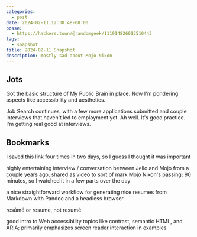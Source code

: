 ```yaml
---
categories:
  - post
date: 2024-02-11 12:38:48-08:00
posse:
  - https://hackers.town/@randomgeek/111914826013510443
tags:
  - snapshot
title: 2024-02-11 Snapshot
description: mostly sad about Mojo Nixon
---
```


## Jots

Got the basic structure of My Public Brain in place. Now I'm pondering aspects like accessibility and aesthetics.

Job Search continues, with a few more applications submitted and couple interviews that haven't led to employment yet. Ah well. It's good practice. I'm getting real good at interviews.

## Bookmarks

<Bookmark
  href="https://www.additudemag.com/symptoms-of-add-hyperarousal-rejection-sensitivity"
  title="3 Defining Features of ADHD Rejection Sensitive Dysphoria, Hyperfocus">
I saved this link four times in two days, so I guess I thought it was important
</Bookmark>

<Bookmark
  href="https://www.youtube.com/watch?v=FVYzjVU_pvA"
  title="Jello Biafra's Renegade Roundtable - MOJO NIXON (Full Episode) - YouTube">
highly entertaining interview / conversation between Jello and Mojo from a couple years ago, shared as video to sort of mark Mojo Nixon's passing; 90 minutes, so I watched it in a few parts over the day
</Bookmark>

<Bookmark
  href="https://github.com/mikepqr/resume.md"
  title="GitHub - mikepqr/resume.md: Write your resume in Markdown, style it with CSS, output to HTML and PDF">
a nice straightforward workflow for generating nice resumes from Markdown with Pandoc and a headless browser
</Bookmark>

<Bookmark
  href="https://novoresume.com/career-blog/how-to-spell-resume"
  title="How to Spell “Resume” - Résumé, Resumé, or No Accent?">
resúmé or resume, not resumé
</Bookmark>

<Bookmark
  href="https://www.youtube.com/watch?v=e2nkq3h1P68"
  title="Learn Accessibility - Full a11y Tutorial - YouTube">
good intro to Web accessibility topics like contrast, semantic HTML, and ARIA; primarily emphasizes screen reader interaction in examples
</Bookmark>
